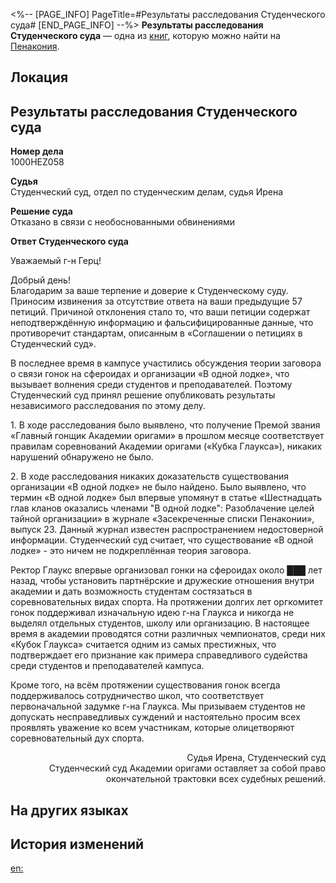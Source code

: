 <%-- [PAGE_INFO]
PageTitle=#Результаты расследования Студенческого суда#
[END_PAGE_INFO] --%>
{{Дополнить}}
{{Книга Инфобокс
|id           = 413
|Название     = 
|Изображение  = Предмет Газета.png
|Мир          = Пенакония
|Томов        = 1
|Автор        = <!--нужно добавить-->
|Описание     = Результаты расследования по делу популярной среди студентов организации - «В одной лодке».
|Том1         = {{tx}}
|Источник1    = {{tx|Отсутствует источник}}
|Персонажи    = 
|Фракции      = 
}}
'''Результаты расследования Студенческого суда''' — одна из [[Книги|книг]], которую можно найти на [[Пенакония]].

==Локация==
{{Отметка карты|<!--название карты-->|<!--id отметки-->}}

==Результаты расследования Студенческого суда==
'''Номер дела'''<br />
1000HEZ058

'''Судья'''<br />
Студенческий суд, отдел по студенческим делам, судья Ирена

'''Решение суда'''<br />
Отказано в связи с необоснованными обвинениями

'''Ответ Студенческого суда'''

Уважаемый г-н Герц!

Добрый день!<br />
Благодарим за ваше терпение и доверие к Студенческому суду. Приносим извинения за отсутствие ответа на ваши предыдущие 57 петиций. Причиной отклонения стало то, что ваши петиции содержат неподтверждённую информацию и фальсифицированные данные, что противоречит стандартам, описанным в «Соглашении о петициях в Студенческий суд».

В последнее время в кампусе участились обсуждения теории заговора о связи гонок на сфероидах и организации «В одной лодке», что вызывает волнения среди студентов и преподавателей. Поэтому Студенческий суд принял решение опубликовать результаты независимого расследования по этому делу.

1. В ходе расследования было выявлено, что получение Премой звания «Главный гонщик Академии оригами» в прошлом месяце соответствует правилам соревнований Академии оригами («Кубка Глаукса»), никаких нарушений обнаружено не было.

2. В ходе расследования никаких доказательств существования организации «В одной лодке» не было найдено. Было выявлено, что термин «В одной лодке» был впервые упомянут в статье «Шестнадцать глав кланов оказались членами "В одной лодке": Разоблачение целей тайной организации» в журнале «Засекреченные списки Пенаконии», выпуск 23. Данный журнал известен распространением недостоверной информации. Студенческий суд считает, что существование «В одной лодке» - это ничем не подкреплённая теория заговора.

Ректор Глаукс впервые организовал гонки на сфероидах около ███ лет назад, чтобы установить партнёрские и дружеские отношения внутри академии и дать возможность студентам состязаться в соревновательных видах спорта. На протяжении долгих лет оргкомитет гонок поддерживал изначальную идею г-на Глаукса и никогда не выделял отдельных студентов, школу или организацию. В настоящее время в академии проводятся сотни различных чемпионатов, среди них «Кубок Глаукса» считается одним из самых престижных, что подтверждает его признание как примера справедливого судейства среди студентов и преподавателей кампуса.

Кроме того, на всём протяжении существования гонок всегда поддерживалось сотрудничество школ, что соответствует первоначальной задумке г-на Глаукса. Мы призываем студентов не допускать несправедливых суждений и настоятельно просим всех проявлять уважение ко всем участникам, которые олицетворяют соревновательный дух спорта.


<div align="right">Судья Ирена, Студенческий суд<br />
Студенческий суд Академии оригами оставляет за собой право окончательной трактовки всех судебных решений.</div>



==На других языках==
{{На других языках
|en   = Student Court Investigation Results
|zhs  = 学生法庭•调查结果公示
|zht  = 學生法庭•調查結果公告
|ja   = 学生法廷・調査結果のお知らせ
|ko   = 학생 법원•조사 결과 공시
|es   = Resultados de la investigación del tribunal estudiantil
|fr   = Résultats de l'enquête de la cour des étudiants
|ru   = Результаты расследования Студенческого суда
|th   = ชี้แจงผลตรวจสอบ จากศาลนักศึกษา
|vi   = Tòa Án Sinh Viên - Công Bố Kết Quả Điều Tra
|de   = Ermittlungsergebnis des Studierendengerichts
|id   = Pengumpulan Hasil Investigasi Pengadilan Pelajar
|pt   = Resultados de Investigação da Corte Estudantil
}}

==История изменений==
{{История изменений|3.5}}

[[en:]]